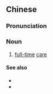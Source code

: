 ==Chinese==
{{zh-forms}}

===Pronunciation===
{{zh-pron
|m=quántuō
|cat=n
}}

===Noun===
{{zh-noun}}

# [[full-time]] [[care]] {{gloss|of children}}

====See also====
* {{zh-l|半托}}
* {{zh-l|日托}}